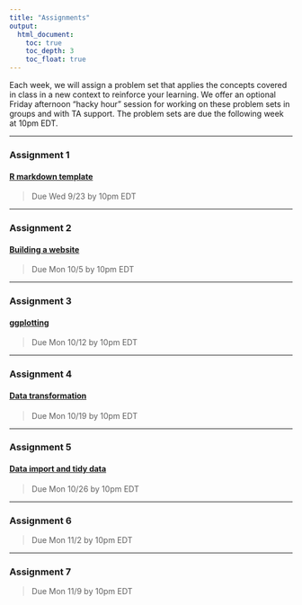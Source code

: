 ```yaml
---
title: "Assignments"
output: 
  html_document:
    toc: true
    toc_depth: 3
    toc_float: true
---
```


Each week, we will assign a problem set that applies the concepts covered in class in a new context to reinforce your learning. We offer an optional Friday afternoon “hacky hour” session for working on these problem sets in groups and with TA support. The problem sets are due the following week at 10pm EDT.  

***

### Assignment 1  
#### [R markdown template](https://github.com/nt246/NTRES6940-data-science/blob/master/assignments/assignment_1.md)  
>Due Wed 9/23 by 10pm EDT  

***

### Assignment 2  
#### [Building a website](https://github.com/nt246/NTRES6940-data-science/blob/master/assignments/assignment_2.md)

>Due Mon 10/5 by 10pm EDT

***

### Assignment 3  
#### [ggplotting](https://github.com/nt246/NTRES6940-data-science/blob/master/assignments/assignment_3.md)

>Due Mon 10/12 by 10pm EDT  

***

### Assignment 4   
#### [Data transformation](https://github.com/nt246/NTRES6940-data-science/blob/master/assignments/assignment_4.md)
>Due Mon 10/19 by 10pm EDT

***

### Assignment 5   
#### [Data import and tidy data](https://github.com/nt246/NTRES6940-data-science/blob/master/assignments/assignment_5.md)
>Due Mon 10/26 by 10pm EDT  

***

### Assignment 6  
>Due Mon 11/2 by 10pm EDT

***

### Assignment 7  
>Due Mon 11/9 by 10pm EDT  
